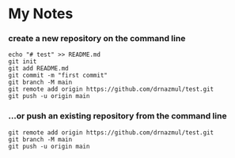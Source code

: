 # My Notes

### create a new repository on the command line

    echo "# test" >> README.md
    git init
    git add README.md
    git commit -m "first commit"
    git branch -M main
    git remote add origin https://github.com/drnazmul/test.git
    git push -u origin main

### ...or push an existing repository from the command line

    git remote add origin https://github.com/drnazmul/test.git
    git branch -M main
    git push -u origin main
